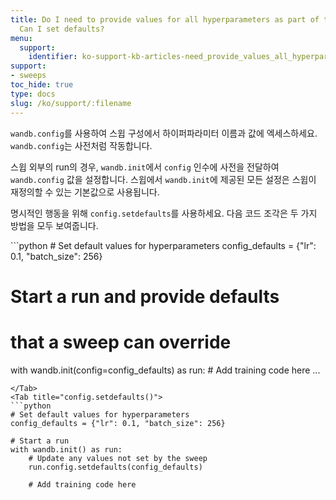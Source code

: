 ```yaml
---
title: Do I need to provide values for all hyperparameters as part of the W&B Sweep.
  Can I set defaults?
menu:
  support:
    identifier: ko-support-kb-articles-need_provide_values_all_hyperparameters_part_wb_sweep_set
support:
- sweeps
toc_hide: true
type: docs
slug: /ko/support/:filename
---
```


`wandb.config`를 사용하여 스윕 구성에서 하이퍼파라미터 이름과 값에 엑세스하세요. `wandb.config`는 사전처럼 작동합니다.

스윕 외부의 run의 경우, `wandb.init`에서 `config` 인수에 사전을 전달하여 `wandb.config` 값을 설정합니다. 스윕에서 `wandb.init`에 제공된 모든 설정은 스윕이 재정의할 수 있는 기본값으로 사용됩니다.

명시적인 행동을 위해 `config.setdefaults`를 사용하세요. 다음 코드 조각은 두 가지 방법을 모두 보여줍니다.

<Tabs>
<Tab title="wandb.init()">
```python
# Set default values for hyperparameters
config_defaults = {"lr": 0.1, "batch_size": 256}

# Start a run and provide defaults
# that a sweep can override
with wandb.init(config=config_defaults) as run:
    # Add training code here
    ...
```
</Tab>
<Tab title="config.setdefaults()">
```python
# Set default values for hyperparameters
config_defaults = {"lr": 0.1, "batch_size": 256}

# Start a run
with wandb.init() as run:
    # Update any values not set by the sweep
    run.config.setdefaults(config_defaults)

    # Add training code here
```
</Tab>
</Tabs>
